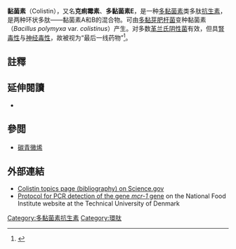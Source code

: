 {{Expand|time=2010-10-31}}
{{medical}}
{{drugbox
| IUPAC_name = ''N''-(4-amino-1-(1-(4-amino-1-oxo-1-(3,12,23-tris(2-aminoethyl)- 20-(1-hydroxyethyl)-6,9-diisobutyl-2,5,8,11,14,19,22-heptaoxo- 1,4,7,10,13,18-hexaazacyclotricosan-15-ylamino)butan-2-ylamino)- 3-hydroxybutan-2-ylamino)-1-oxobutan-2-yl)-''N'',5-dimethylheptanamide
| image = colistin.svg
| width = 250
| CAS_number = 1264-72-8
| ATC_prefix = A07
| ATC_suffix = AA10
| ATC_supplemental = {{ATC|J01|XB01}} {{ATCvet|J51|XB01}}
| PubChem = 5311054
| DrugBank = APRD00886
| C=52 | H=98 | N=16 | O=13
| molecular_weight = 1155,4495 g/mol
| bioavailability = 0%
| protein_bound = 
| metabolism = 
| elimination_half-life = 5 hours
| pregnancy_category = C
| legal_status = PoM (UK), not available in US
| routes_of_administration = topical, oral, intravenous
}}

'''黏菌素'''（Colistin），又名'''克痢霉素'''、'''多黏菌素E'''，是一种[[多黏菌素|多黏菌素]]类多肽[[抗生素|抗生素]]，是两种环状多肽——黏菌素A和B的混合物。可由[[多黏芽肥杆菌|多黏芽肥杆菌]]变种黏菌素（''Bacillus polymyxa'' var. ''colistinus''）产生。对多数[[革兰氏阴性菌|革兰氏阴性菌]]有效，但具[[腎毒性|腎毒性]]与[[神经毒性|神经毒性]]，故被视为“最后一线药物”<ref>{{Cite journal|title = Toxicity of polymyxins: a systematic review of the evidence from old and recent studies|doi = 10.1186/cc3995}}</ref>。

==註釋==
{{reflist}}

== 延伸閱讀 ==
{{refbegin}}
* {{Cite journal|url = http://www.nature.com/news/spread-of-antibiotic-resistance-gene-does-not-spell-bacterial-apocalypse-yet-1.19037|title = Spread of antibiotic-resistance gene does not spell bacterial apocalypse — yet|last = Reardon|first = Sara|date = 21 December 2015|journal = Nature|doi = |pmid = |access-date = 22 December 2015|department = Trend Watch}}{{Open access}}
{{refend}}

==參閲==
*[[碳青黴烯|碳青黴烯]]

==外部連結 ==
* [http://www.science.gov/topicpages/c/colistin.html Colistin topics page (bibliography) on Science.gov] 
* [https://web.archive.org/web/20160615125649/http://www.crl-ar.eu/data/images/protocols/mcr-1_pcr_protocol_v1_dec2015.pdf Protocol for PCR detection of the gene ''mcr-1'' gene] on the National Food Institute website at the Technical University of Denmark

{{Antidiarrheals, intestinal anti-inflammatory/anti-infective agents|state=collapsed}}
{{Cell wall disruptive antibiotics |Other|state=collapsed}}
{{醫學小作品}}

[[Category:多黏菌素抗生素|Category:多黏菌素抗生素]]
[[Category:環肽|Category:環肽]]